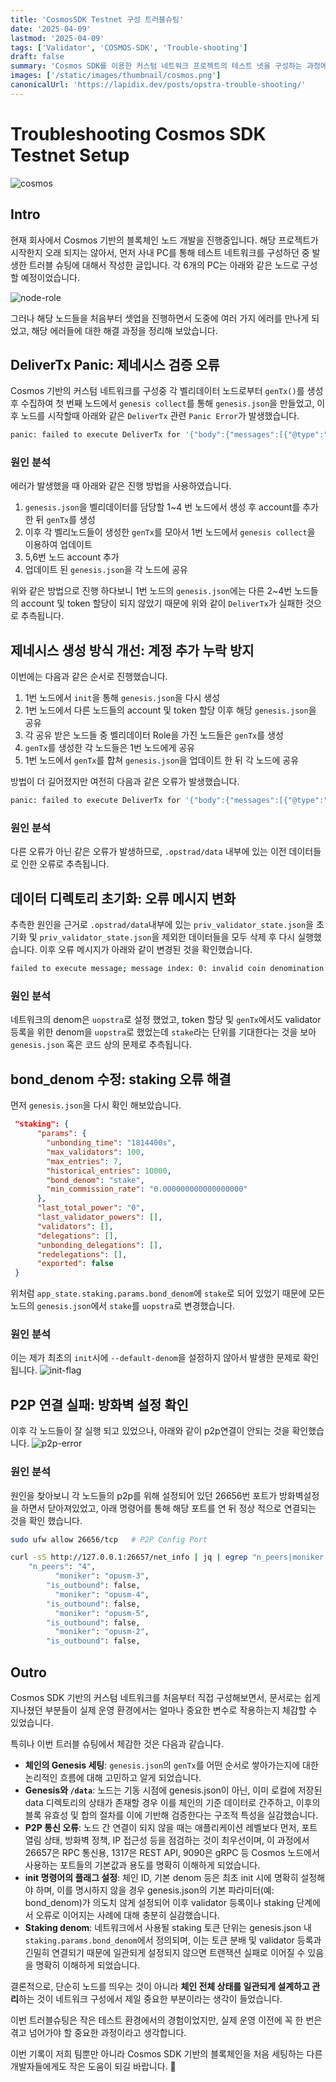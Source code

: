 ```yaml
---
title: 'CosmosSDK Testnet 구성 트러블슈팅'
date: '2025-04-09'
lastmod: '2025-04-09'
tags: ['Validator', 'COSMOS-SDK', 'Trouble-shooting']
draft: false
summary: 'Cosmos SDK를 이용한 커스텀 네트워크 프로젝트의 테스트 넷을 구성하는 과정에서 발생한 트러블 슈팅들과 해결과정을 정리해 보았습니다.'
images: ['/static/images/thumbnail/cosmos.png']
canonicalUrl: 'https://lapidix.dev/posts/opstra-trouble-shooting/'
---
```


# Troubleshooting Cosmos SDK Testnet Setup

![cosmos](/static/images/thumbnail/cosmos.png)

## Intro

현재 회사에서 Cosmos 기반의 블록체인 노드 개발을 진행중입니다.
해당 프로젝트가 시작한지 오래 되지는 않아서, 먼저 사내 PC를 통해 테스트 네트워크를 구성하던 중 발생한 트러블 슈팅에 대해서 작성한 글입니다.
각 6개의 PC는 아래와 같은 노드로 구성할 예정이었습니다.

![node-role](/static/images/opstra/node-role.png)

그러나 해당 노드들을 처음부터 셋업을 진행하면서 도중에 여러 가지 에러를 만나게 되었고, 해당 에러들에 대한 해결 과정을 정리해 보았습니다.

## DeliverTx Panic: 제네시스 검증 오류

Cosmos 기반의 커스텀 네트워크를 구성중 각 벨리데이터 노드로부터 `genTx()`를 생성 후 수집하여 첫 번째 노드에서 `genesis collect`를 통해 `genesis.json`을 만들었고, 이후 노드를 시작할때 아래와 같은 `DeliverTx` 관련 `Panic Error`가 발생했습니다.

```bash
panic: failed to execute DeliverTx for '{"body":{"messages":[{"@type":"/cosmos.staking.v1beta1.MsgCreateValidator","description":{"moniker":"opusm-2","identity":"","website":"","security_contact":"","details":""},"commission":{"rate":"0.100000000000000000","max_rate":"0.200000000000000000","max_change_rate":"0.010000000000000000"},"min_self_delegation":"1","delegator_address":"opstra1dr6w9y3tskvxxkfal83tr0j473znt0gagnungn","validator_address":"opstravaloper1dr6w9y3tskvxxkfal83tr0j473znt0gak8lecq","pubkey":{"@type":"/cosmos.crypto.ed25519.PubKey","key":"3NASVaM3xRIuQEKJzIQAb02qXO/BCru3WkWo/f0/JCE="},"value":{"denom":"uopstra","amount":"1000000"}}],"memo":"5669666560f1ae5721f2c81f6bcd7c9e87bf6db9@192.168.100.59:26656","timeout_height":"0","extension_options":[],"non_critical_extension_options":[]},"auth_info":{"signer_infos":[{"public_key":{"@type":"/cosmos.crypto.secp256k1.PubKey","key":"A+45zJ6Sbqin3pvwvAOioEtz6qcYW1JJqa3QiCd/d7L1"},"mode_info":{"single":{"mode":"SIGN_MODE_DIRECT"}},"sequence":"0"}],"fee":{"amount":[],"gas_limit":"200000","payer":"","granter":""},"tip":null},"signatures":["aJSAtMYugvT2vcG5otNRR/zObdUOrLO7o01C+OmAKQNxw3eNEf2CqDWqv/ULA83hSzOhA4DfpBny7uUp6Hv4Ug=="]}': signature verification failed; please verify account number (0) and chain-id (opstra-testnet-1): (unable to verify single signer signature): unauthorized
```

### 원인 분석

에러가 발생했을 때 아래와 같은 진행 방법을 사용하였습니다.

1. `genesis.json`을 벨리데이터를 담당할 1~4 번 노드에서 생성 후 account를 추가 한 뒤 `genTx`를 생성
2. 이후 각 벨리노드들이 생성한 `genTx`를 모아서 1번 노드에서 `genesis collect`을 이용하여 업데이트
3. 5,6번 노드 account 추가
4. 업데이트 된 `genesis.json`을 각 노드에 공유

위와 같은 방법으로 진행 하다보니 1번 노드의 `genesis.json`에는 다른 2~4번 노드들의 account 및 token 할당이 되지 않았기 때문에 위와 같이 `DeliverTx`가 실패한 것으로 추측됩니다.

## 제네시스 생성 방식 개선: 계정 추가 누락 방지

이번에는 다음과 같은 순서로 진행했습니다.

1. 1번 노드에서 `init`을 통해 `genesis.json`을 다시 생성
2. 1번 노드에서 다른 노드들의 account 및 token 할당 이후 해당 `genesis.json`을 공유
3. 각 공유 받은 노드들 중 벨리데이터 Role을 가진 노드들은 `genTx`를 생성
4. `genTx`를 생성한 각 노드들은 1번 노드에게 공유
5. 1번 노드에서 `genTx`를 합쳐 `genesis.json`을 업데이트 한 뒤 각 노드에 공유

방법이 더 길어졌지만 여전히 다음과 같은 오류가 발생했습니다.

```bash
panic: failed to execute DeliverTx for '{"body":{"messages":[{"@type":"/cosmos.staking.v1beta1.MsgCreateValidator","description":{"moniker":"opusm-2","identity":"","website":"","security_contact":"","details":""},"commission":{"rate":"0.100000000000000000","max_rate":"0.200000000000000000","max_change_rate":"0.010000000000000000"},"min_self_delegation":"1","delegator_address":"opstra1dr6w9y3tskvxxkfal83tr0j473znt0gagnungn","validator_address":"opstravaloper1dr6w9y3tskvxxkfal83tr0j473znt0gak8lecq","pubkey":{"@type":"/cosmos.crypto.ed25519.PubKey","key":"3NASVaM3xRIuQEKJzIQAb02qXO/BCru3WkWo/f0/JCE="},"value":{"denom":"uopstra","amount":"1000000"}}],"memo":"5669666560f1ae5721f2c81f6bcd7c9e87bf6db9@192.168.100.59:26656","timeout_height":"0","extension_options":[],"non_critical_extension_options":[]},"auth_info":{"signer_infos":[{"public_key":{"@type":"/cosmos.crypto.secp256k1.PubKey","key":"A+45zJ6Sbqin3pvwvAOioEtz6qcYW1JJqa3QiCd/d7L1"},"mode_info":{"single":{"mode":"SIGN_MODE_DIRECT"}},"sequence":"0"}],"fee":{"amount":[],"gas_limit":"200000","payer":"","granter":""},"tip":null},"signatures":["aJSAtMYugvT2vcG5otNRR/zObdUOrLO7o01C+OmAKQNxw3eNEf2CqDWqv/ULA83hSzOhA4DfpBny7uUp6Hv4Ug=="]}': signature verification failed; please verify account number (0) and chain-id (opstra-testnet-1): (unable to verify single signer signature): unauthorized
```

### 원인 분석

다른 오류가 아닌 같은 오류가 발생하므로, `.opstrad/data` 내부에 있는 이전 데이터들로 인한 오류로 추측됩니다.

## 데이터 디렉토리 초기화: 오류 메시지 변화

추측한 원인을 근거로 `.opstrad/data`내부에 있는 `priv_validator_state.json`을 초기화 및 `priv_validator_state.json`을 제외한 데이터들을 모두 삭제 후 다시 실행했습니다.
이후 오류 메시지가 아래와 같이 변경된 것을 확인했습니다.

```bash
failed to execute message; message index: 0: invalid coin denomination: got uopstra, expected stake: invalid request
```

### 원인 분석

네트워크의 denom은 `uopstra`로 설정 했었고, token 할당 및 `genTx`에서도 validator 등록을 위한 denom을 `uopstra`로 했었는데 `stake`라는 단위를 기대한다는 것을 보아 `genesis.json` 혹은 코드 상의 문제로 추측됩니다.

## bond_denom 수정: staking 오류 해결

먼저 `genesis.json`을 다시 확인 해보았습니다.

```json
 "staking": {
      "params": {
        "unbonding_time": "1814400s",
        "max_validators": 100,
        "max_entries": 7,
        "historical_entries": 10000,
        "bond_denom": "stake",
        "min_commission_rate": "0.000000000000000000"
      },
      "last_total_power": "0",
      "last_validator_powers": [],
      "validators": [],
      "delegations": [],
      "unbonding_delegations": [],
      "redelegations": [],
      "exported": false
 }
```

위처럼 `app_state.staking.params.bond_denom`에 `stake`로 되어 있었기 때문에 모든 노드의 `genesis.json`에서 `stake`를 `uopstra`로 변경했습니다.

### 원인 분석

이는 제가 최초의 `init`시에 `--default-denom`을 설정하지 않아서 발생한 문제로 확인 됩니다.
![init-flag](/static/images/opstra/init-flag.png)

## P2P 연결 실패: 방화벽 설정 확인

이후 각 노드들이 잘 실행 되고 있었으나, 아래와 같이 p2p연결이 안되는 것을 확인했습니다.
![p2p-error](/static/images/opstra/p2p-error.png)

### 원인 분석

원인을 찾아보니 각 노드들의 p2p를 위해 설정되어 있던 26656번 포트가 방화벽설정을 하면서 닫아져있었고, 아래 명령어를 통해 해당 포트를 연 뒤 정상 적으로 연결되는 것을 확인 했습니다.

```bash
sudo ufw allow 26656/tcp   # P2P Config Port
```

```bash
curl -sS http://127.0.0.1:26657/net_info | jq | egrep "n_peers|moniker|is_outbound"
    "n_peers": "4",
          "moniker": "opusm-3",
        "is_outbound": false,
          "moniker": "opusm-4",
        "is_outbound": false,
          "moniker": "opusm-5",
        "is_outbound": false,
          "moniker": "opusm-2",
        "is_outbound": false,
```

## Outro

Cosmos SDK 기반의 커스텀 네트워크를 처음부터 직접 구성해보면서, 문서로는 쉽게 지나쳤던 부분들이 실제 운영 환경에서는 얼마나 중요한 변수로 작용하는지 체감할 수 있었습니다.

특히나 이번 트러블 슈팅에서 체감한 것은 다음과 같습니다.

- **체인의 Genesis 세팅**: `genesis.json`의 `genTx`를 어떤 순서로 쌓아가는지에 대한 논리적인 흐름에 대해 고민하고 알게 되었습니다.
- **Genesis와 `/data`**: 노드는 기동 시점에 genesis.json이 아닌, 이미 로컬에 저장된 data 디렉토리의 상태가 존재할 경우 이를 체인의 기준 데이터로 간주하고, 이후의 블록 유효성 및 합의 절차를 이에 기반해 검증한다는 구조적 특성을 실감했습니다.
- **P2P 통신 오류**: 노드 간 연결이 되지 않을 때는 애플리케이션 레벨보다 먼저, 포트 열림 상태, 방화벽 정책, IP 접근성 등을 점검하는 것이 최우선이며, 이 과정에서 26657은 RPC 통신용, 1317은 REST API, 9090은 gRPC 등 Cosmos 노드에서 사용하는 포트들의 기본값과 용도를 명확히 이해하게 되었습니다.
- **init 명령어의 플래그 설정**: 체인 ID, 기본 denom 등은 최초 init 시에 명확히 설정해야 하며, 이를 명시하지 않을 경우 genesis.json의 기본 파라미터(예: bond_denom)가 의도치 않게 설정되어 이후 validator 등록이나 staking 단계에서 오류로 이어지는 사례에 대해 충분히 실감했습니다.
- **Staking denom**: 네트워크에서 사용될 staking 토큰 단위는 genesis.json 내 `staking.params.bond_denom`에서 정의되며, 이는 토큰 분배 및 validator 등록과 긴밀히 연결되기 때문에 일관되게 설정되지 않으면 트랜잭션 실패로 이어질 수 있음을 명확히 이해하게 되었습니다.

결론적으로, 단순히 노드를 띄우는 것이 아니라 **체인 전체 상태를 일관되게 설계하고 관리**하는 것이 네트워크 구성에서 제일 중요한 부분이라는 생각이 들었습니다.

이번 트러블슈팅은 작은 테스트 환경에서의 경험이었지만, 실제 운영 이전에 꼭 한 번은 겪고 넘어가야 할 중요한 과정이라고 생각합니다.

이번 기록이 저희 팀뿐만 아니라 Cosmos SDK 기반의 블록체인을 처음 세팅하는 다른 개발자들에게도 작은 도움이 되길 바랍니다. 🙂
